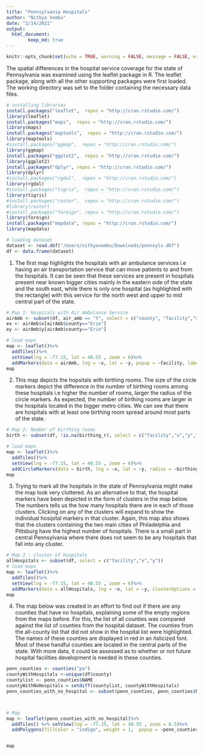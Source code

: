 ```yaml
---
title: "Pennsylvania Hospitals"
author: "Nithya Vembu"
date: "2/14/2021"
output: 
  html_document:
        keep_md: true
---
```


```r
knitr::opts_chunk$set(echo = TRUE, warning = FALSE, message = FALSE, error = FALSE)
```

The spatial differences in the hospital service coverage for the state of Pennsylvania was examined using the leaflet package in R. The leaflet package, along with all the other supporting packages were first loaded. The working directory was set to the folder containing the necessary data files. 

```r
# installing libraries
install.packages("leaflet",  repos = "http://cran.rstudio.com/")
library(leaflet)
install.packages("maps",  repos = "http://cran.rstudio.com/")
library(maps)
install.packages("maptools",  repos = "http://cran.rstudio.com/")
library(maptools)
#install.packages("ggmap",  repos = "http://cran.rstudio.com/")
library(ggmap)
install.packages("ggplot2",  repos = "http://cran.rstudio.com/")
library(ggplot2)
install.packages("dplyr", repos = "http://cran.rstudio.com/")
library(dplyr)
#install.packages("rgdal",  repos = "http://cran.rstudio.com/")
library(rgdal)
#install.packages("tigris",  repos = "http://cran.rstudio.com/")
library(tigris)
#install.packages("raster",  repos = "http://cran.rstudio.com/")
#library(raster)
#install.packages("foreign", repos = "http://cran.rstudio.com/")
library(foreign)
install.packages("mapdata", repos = "http://cran.rstudio.com/")
library(mapdata)
```



```r
# loading dataset
dataset <- read.dbf("/Users/nithyavembu/Downloads/pennsylv.dbf")
df <- data.frame(dataset)
```

1. The first map highlights the hospitals with air ambulance services i.e having an air transportation service that can move patients to and from the hospitals. It can be seen that these services are present in hospitals present near known bigger cities mainly in the eastern side of the state and the south east, while there is only one hospital (as highlighted with the rectangle) with this service for the north west and upper to mid central part of the state.
```r

# Map 1: Hospitals with Air Ambulance Service
airAmb <- subset(df, air_amb == "Y", select = c("county", "facility","x","y"))
ex <- airAmb$x[airAmb$county=="Erie"]
ey <- airAmb$y[airAmb$county=="Erie"]

# load maps
map <- leaflet()%>%
  addTiles()%>%
  setView(lng = -77.15, lat = 40.55 , zoom = 6)%>%
  addMarkers(data = airAmb, lng = ~x, lat = ~y, popup = ~facility, label = ~facility) %>% addRectangles(lng1 = -79, lat1 =  41.5, lng2 = -81, lat2 = 43, fillColor = "transparent")
map
```

2. This map depicts the hopsitals with birthing rooms. The size of the circle markers depict the difference in the number of birthing rooms among these hospitals i.e higher the number of rooms, larger the radius of the circle markers. As expected, the number of birthing rooms are larger in the hospitals located in the bigger metro cities. We can see that there are hospitals with at least one birthing room spread around most parts of the state.



```r
# Map 2: Number of birthing rooms
birth <- subset(df, !is.na(birthing_r), select = c("facility","x","y","birthing_r"))

# load maps
map <- leaflet()%>%
  addTiles()%>%
  setView(lng = -77.15, lat = 40.55 , zoom = 6)%>%
  addCircleMarkers(data = birth, lng = ~x, lat = ~y, radius = ~birthing_r, popup = ~facility, weight = 1.5)
map
```

3. Trying to mark all the hospitals in the state of Pennsylvania might make the map look very cluttered. As an alternative to that, the hospital markers have been depicted in the form of clusters in the map below. The numbers tells us the how many hospitals there are in each of those clusters. Clicking on any of the clusters will expand to show the individual hosipital markers in that cluster. Again, this map also shows that the clusters containing the two main cities of Philadelphia and Pittsburg have the highest number of hospitals. There is a small part in central Pennsylvania where there does not seem to be any hospitals that fall into any cluster.
```r
# Map 3 : Cluster of hospitals
allHospitals <- subset(df, select = c("facility","x","y"))
# load maps
map <- leaflet()%>%
  addTiles()%>%
  setView(lng = -77.15, lat = 40.55 , zoom = 6)%>%
  addMarkers(data = allHospitals, lng = ~x, lat = ~y, clusterOptions = markerClusterOptions(), popup = ~facility)
map
```

4. The map below was created in an effort to find out if there are any counties that have no hospitals, explaining some of the empty regions from the maps before. For this, the list of all counties was compared against the list of counties from the hospital dataset. The counties from the all-county list that did not show in the hospital list were highlighted. The names of these counties are displayed in red in an italicized font. Most of these handful counties are located in the central parts of the state. With more data, it could be assessed as to whether or not future hospital facilities development is needed in these counties.


```r
penn_counties <- counties("pa")
countyWithHospitals <-unique(df$county)
countylist <- penn_counties$NAME
countyWithNoHospitals = setdiff(countylist, countyWithHospitals)
penn_counties_with_no_hospital <- subset(penn_counties, penn_counties$NAME %in% countyWithNoHospitals)



# Map 
map <- leaflet(penn_counties_with_no_hospital)%>%
  addTiles() %>% setView(lng = -77.15, lat = 40.55 , zoom = 6.5)%>%
  addPolygons(fillColor = "indigo", weight = 1,  popup = ~penn_counties_with_no_hospital$NAME, label = ~penn_counties_with_no_hospital$NAME, labelOptions = labelOptions(noHide = T, textOnly = T, direction = "left",  style=list('color'='red', 'font-family'= 'serif','font-style'= 'italic')))


map


```

